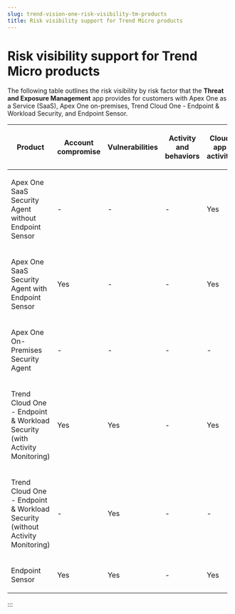 ```yaml
---
slug: trend-vision-one-risk-visibility-tm-products
title: Risk visibility support for Trend Micro products
---
```

# Risk visibility support for Trend Micro products

The following table outlines the risk visibility by risk factor that the **Threat and Exposure Management** app provides for customers with Apex One as a Service (SaaS), Apex One on-premises, Trend Cloud One - Endpoint & Workload Security, and Endpoint Sensor.

<table style="width:98%;">
<colgroup>
<col style="width: 14%" />
<col style="width: 14%" />
<col style="width: 14%" />
<col style="width: 14%" />
<col style="width: 14%" />
<col style="width: 14%" />
<col style="width: 14%" />
</colgroup>
<thead>
<tr>
<th><p>Product</p></th>
<th><p>Account compromise</p></th>
<th><p>Vulnerabilities</p></th>
<th><p>Activity and behaviors</p></th>
<th><p>Cloud app activity</p></th>
<th><p>XDR detection</p></th>
<th><p>Threat detection</p></th>
</tr>
</thead>
<tbody>
<tr>
<td><p>Apex One SaaS Security Agent without Endpoint Sensor</p></td>
<td><p>-</p></td>
<td><p>-</p></td>
<td><p>-</p></td>
<td><p>Yes</p></td>
<td><p>-</p></td>
<td><p>Yes</p></td>
</tr>
<tr>
<td><p>Apex One SaaS Security Agent with Endpoint Sensor</p></td>
<td><p>Yes</p></td>
<td><p>-</p></td>
<td><p>-</p></td>
<td><p>Yes</p></td>
<td><p>Yes</p></td>
<td><p>Yes</p></td>
</tr>
<tr>
<td><p>Apex One On-Premises Security Agent</p></td>
<td><p>-</p></td>
<td><p>-</p></td>
<td><p>-</p></td>
<td><p>-</p></td>
<td><p>-</p></td>
<td><p>-</p></td>
</tr>
<tr>
<td><p>Trend Cloud One - Endpoint &amp; Workload Security (with Activity Monitoring)</p></td>
<td><p>Yes</p></td>
<td><p>Yes</p></td>
<td><p>-</p></td>
<td><p>Yes</p></td>
<td><p>Yes</p></td>
<td><p>Yes</p></td>
</tr>
<tr>
<td><p>Trend Cloud One - Endpoint &amp; Workload Security (without Activity Monitoring)</p></td>
<td><p>-</p></td>
<td><p>Yes</p></td>
<td><p>-</p></td>
<td><p>-</p></td>
<td><p>-</p></td>
<td><p>Yes</p></td>
</tr>
<tr>
<td><p>Endpoint Sensor</p></td>
<td><p>Yes</p></td>
<td><p>Yes</p></td>
<td><p>-</p></td>
<td><p>Yes</p></td>
<td><p>Yes</p></td>
<td><p>-</p></td>
</tr>
</tbody>
</table>
:::
